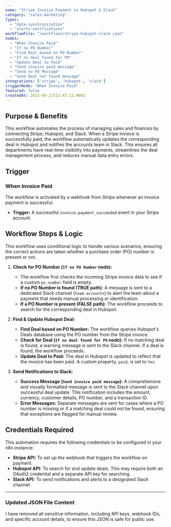 ```yaml
---
name: "Stripe Invoice Payment to Hubspot & Slack"
category: "sales-marketing"
types:
  - "data-synchronization"
  - "alerts-notifications"
workflowFile: "/workflows/stripe-hubspot-slack.json"
nodes:
  - "When Invoice Paid"
  - "If no PO Number"
  - "Find Deal based on PO Number"
  - "If no deal found for PO"
  - "Update Deal to Paid"
  - "Send invoice paid message"
  - "Send no PO Message"
  - "Send Deal not found message"
integrations: ['stripe', 'hubspot', 'slack']
triggerNode: "When Invoice Paid"
featured: false
createdAt: 2025-09-21T22:47:12.000Z
---
```


## Purpose & Benefits

This workflow automates the process of managing sales and finances by connecting Stripe, Hubspot, and Slack. When a Stripe invoice is successfully paid, the workflow automatically updates the corresponding deal in Hubspot and notifies the accounts team in Slack. This ensures all departments have real-time visibility into payments, streamlines the deal management process, and reduces manual data entry errors.

## Trigger

### When Invoice Paid

The workflow is activated by a webhook from Stripe whenever an invoice payment is successful.

* **Trigger:** A successful `invoice.payment_succeeded` event in your Stripe account.

## Workflow Steps & Logic

This workflow uses conditional logic to handle various scenarios, ensuring the correct actions are taken whether a purchase order (PO) number is present or not.

1.  **Check for PO Number (`If no PO Number` node):**
    * The workflow first checks the incoming Stripe invoice data to see if a custom `po_number` field is empty.
    * **If no PO Number is found (TRUE path):** A message is sent to a dedicated Slack channel (`team-accounts`) to alert the team about a payment that needs manual processing or identification.
    * **If a PO Number is present (FALSE path):** The workflow proceeds to search for the corresponding deal in Hubspot.

2.  **Find & Update Hubspot Deal:**
    * **Find Deal based on PO Number:** The workflow queries Hubspot's Deals database using the PO number from the Stripe invoice.
    * **Check for Deal (`If no deal found for PO` node):** If no matching deal is found, a warning message is sent to the Slack channel. If a deal is found, the workflow proceeds.
    * **Update Deal to Paid:** The deal in Hubspot is updated to reflect that the invoice has been paid. A custom property, `paid`, is set to `Yes`.

3.  **Send Notifications to Slack:**
    * **Success Message (`Send invoice paid message`):** A comprehensive and visually formatted message is sent to the Slack channel upon successful deal update. This notification includes the amount, currency, customer details, PO number, and a transaction ID.
    * **Error Messages:** Separate messages are sent for cases where a PO number is missing or if a matching deal could not be found, ensuring that exceptions are flagged for manual review.

## Credentials Required

This automation requires the following credentials to be configured in your n8n instance:

* **Stripe API:** To set up the webhook that triggers the workflow on payment.
* **Hubspot API:** To search for and update deals. This may require both an OAuth2 credential and a separate API key for searching.
* **Slack API:** To send notifications and alerts to a designated Slack channel.

---

### Updated JSON File Content

I have removed all sensitive information, including API keys, webhook IDs, and specific account details, to ensure this JSON is safe for public use.

